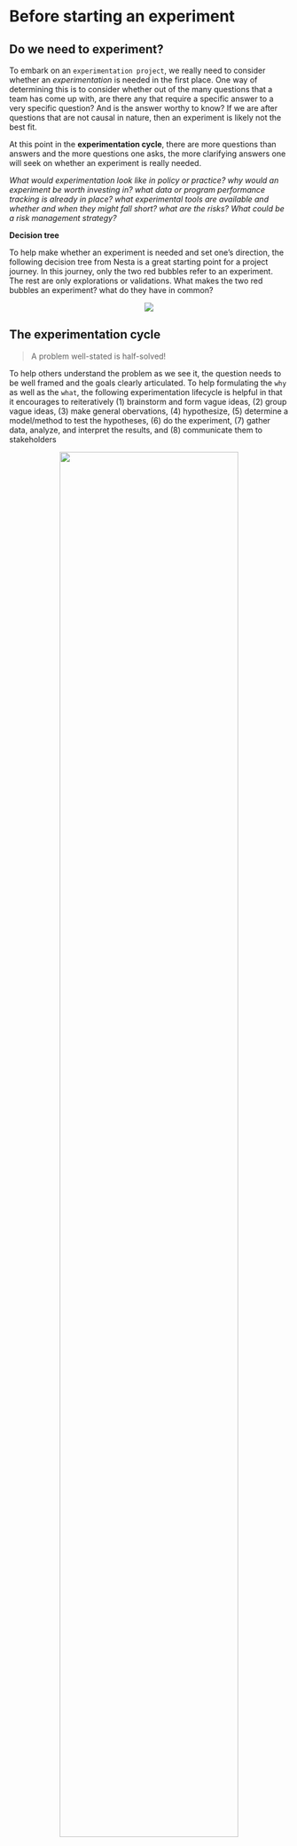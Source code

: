 # Before starting an experiment

## Do we need to experiment? 

To embark on an `experimentation project`, we really need to consider whether an _experimentation_ is needed in the first place. One way of determining this is to consider whether out of the many questions that a team has come up with, are there any that require a specific answer to a very specific question? And is the answer worthy to know? If we are after questions that are not causal in nature, then an experiment is likely not the best fit.

At this point in the **experimentation cycle**, there are more questions than answers and the more questions one asks, the more clarifying answers one will seek on whether an experiment is really needed. 

_What would experimentation look like in policy or practice? why would an experiment be worth investing in? what data or program performance tracking is already in place? what experimental tools are available and whether and when they might fall short? what are the risks? What could be a risk management strategy?_

**Decision tree** 

To help make whether an experiment is needed and set one's direction, the following decision tree from Nesta is a great starting point for a project journey. In this journey, only the two red bubbles refer to an experiment. The rest are only explorations or validations. 
What makes the two red bubbles an experiment? what do they have in common? 

<center>
![](fig/decision_tree.jpeg)
</center>


## The experimentation cycle

> A problem well-stated is half-solved!

To help others understand the problem as we see it, the question needs to be well framed and the goals clearly articulated. To help formulating the `why` as well as the `what`, the following experimentation lifecycle is helpful in that it encourages to reiteratively (1) brainstorm and form vague ideas, (2) group vague ideas, (3) make general obervations, (4) hypothesize, (5) determine a model/method to test the hypotheses, (6) do the experiment, (7) gather data, analyze, and interpret the results, and (8) communicate them to stakeholders


<center>
![](fig/experiment_lifecycle.png){width=80%}
</center>

This lifecycle presumes that we can:

- sketch out what information we need to collect (or already have) to get from a vague idea to the hypothesis stage for a planned project
- get invested in the problem before the solution nor in a particular result (any biases will work against us here)
- not get stuck in a fishing expedition (i.e. grouping ideas forever)
- understand the problem well enough to crisply articulate the goals, questions, and hypotheses before building metrics.
- select metrics that will help answer the questions. This can include system parameters, workload parameters, behaviours, etc. `“If all you have is a hammer, everything looks like a nail.” - Bernard Baruch`
- identify parameters that affect behaviour or observations and decide which parameters or interactions to study, or vary.

## What can go wrong?

> Don’t land your plane in forests, and don’t do experimental designs before you have considered its drawbacks

Every positive side comes with a negative one, and so no design is really perfect. This is not to discourage us. In a way, George Box's (British statistician) quote that "All models are wrong, but some are useful" applies to experimental designs as well. One single experimental desgin cannot be comprehensive and all-encompassing. Additionally, we cannot control for the many factors and behaviours that may affect a situation. 

Therefore, since all models are wrong, researchers should check the scope of applicability and limitations of their method/model. We should choose the designs that best answer a research question, and not try to tailor the research question to the method at hand. 

For instance, we may decide to base our tests on a set of observations derived from survey findings and not be aware that survey data can badly fail in two aspects: 
(1) people act differently when they realize they are under study. If asked about questions on sensitive topics (e.g., homosexuality, immigration, abortion, or Donald Trump), people understand there is a “standard” answer and so, they may hide their true feelings and give socially acceptable answers.
(2) having a representative sample is difficult and expensive. In social sciences, one of the basis of experiments is recognizing regional diversity (e.g. British Columbia is different from Ontario and Ontario is different from Quebec). This can affect the interpretation of our findings and their generalizability.

<center>
![](fig/positivity.jpg){width=80%}
</center>


Additionally, statistical models that are used to analyse collected data also work under assumptions. For example, a simple linear regression model requires four assumptions:

```
- E(y) = Xβ
- Independence
- Equal variance (σ²)
- Normality
```

Without checking these assumptions, we are using the wrong models and generating misguided insights or misinformation. 
Another instance is not considering degrees of freedom, i.e.  measuring how much information we can get from the data: the more variables are included, the less information is left out but our data analysis models can run out of steam if there are too many variables (problem of big data).

To summarise, experiments can be 'dangerous' if we fall into the following pitfalls (not an exhastive list):

- Devise wrong metrics (i.e. metrics that don't answer the question at hand)
- Have no clear scope (i.e. what are the boundaries for the 'system under test')
- Omit assumptions and limitations of study
- Use unrepresentative metrics, have no comparison groups, or have cross-contamination
- Not recognize the experimental limitations
- Overlook significant parameters that affect the behaviour of a system
- Report average and not variability (fall for tricks of statistics or have no statistics!)
- Have no interpretation of what results mean or overgeneralizing conclusions
- Ingore errors and outliers
- Not consider the ethical issues and scenarios or have informed consent from participants


## It is not all bad

Experimentation is not all bad news. Many breakthroughs and transformations on many fronts from medicine and technology to social changes for good have come about by a willingness to experiment. 

<center>
![](fig/cellphone_evolution.png){width=80%}
</center>

There are definitely many pros to experimentation. For instance, experiments result in a higher degree of internal validity. Through random assignment of a treatment condition, experimental designs allow us to examine the effect of one variable while keeping other conditions constant. Note that randomization is the key here because it ensures that the treatment and control groups are comparable. Any differences between the two groups can be attributed to the treatment. This is great to know and invest on as a business.

Pro 2 It’s Good Even Without Prior Knowledge
As stated, the observational study depends on theories to guide variable selection and falls short if there is no theory to start. Emerging research areas run into this problem frequently.
Since it directly controls how data is generated, the experimental approach can survive and thrive with no previous knowledge.
With no prior knowledge, electoral researchers carry out a field experiment to examine how different ways of contacting voters would affect the voting turnout.
Pro3 Experiments Clarify Mixed Results
Due to different measurements and data sources, observational studies often generate mixed results.
How can we clarify the mixed results?
Run an experiment!
Again in electoral politics, researchers run an experiment to detect how campaign spending affects the voters for the incumbent and the voters for the challengers differently.


## Communication of intent to experiment

Given that we are considering the option to experiment, we need to have clear and open communications and collaborations with cross-functional teams. 

The aim is to get feedback from as many diverse people as possible. These conversations can not only help us decide which ideas to take forward, but also reiterate clear questions based on feedbacks, and eventually implement in an experimentation proposal. 

These conversations presumes that there is already an executive level buy-in in place and that stakeholders are invested in the experimentation process. This also assumes that a clear and thoughtful design and implementation plan exists before starting to communicate such that it can be communicated wholly and incrementally with the executives. This is not a tautology and hopefully drive the point that iteration, re-iteration, agility, and an open attitude are key qualities in the initial process.

Executive buy-in usually requires a thorough risk assessment and contingency plans more so in the public service space than in academic environments. Therefore, it is important that the executive is aware of the experimentation cycle which can also be thought of as the problem-solving process and endorses the method, approach, tests, and tools that generate evidence. Some, in fact, argue that experimentation is the creation of something new in the face of uncertainty and risk.

> It is noteworthy that the word “experimental” has come to mean “innovative” or “radical” rather than simply “untested”. Genuine experimentation is about committing to rigorous assessments and evaluation  of evidence, not just freewheeling “trying stuff out” or doing things differently and expecting to  succeed.

Therefore, even though a methodology is key to answering a specific question, the starting point is having a problem you are trying to resolve, preferrably with the social good in mind. The purpose of experimenting is to test key questions and assumptions using quick, low risk experiments. 

From the thousands of experiments conducted by Thomas Edison to create the first lightbulb, or the long-running field experiments by Gregor Mendel to examine genetic variability that today underpins modern agriculture concepts, through to trials in medicine,  carefully testing ideas in practice is a cornerstone of scientific and technological discovery.


## Experiments in the public sphere

Today, experiments are critical to sectors where innovation and optimisation are routine, such as web development, digital transformation, electrical vehicles, etc. This has caught on in business such that the largest financial institutions, retailers and restaurants are also running randomized experiments, along with companies like Google, Facebook, and Amazon running tens of thousands of experiments a year. A/B testing is now the standard means through which Silicon Valley improves its online products. However, in government experimentation remains relatively rare and a new field. 

A small but growing movement of policy experimenters are bringing fresh ideas on how to solve public problems. From crafting better services, to making the back-office of government more efficient, new methods and tools need to be used to develop and test policy. In fact, government must rigorously and systematically put policy to the test – or risk stagnation.

```
In the context of government agencies, experiments aim to evaluate a program, policy, 
or service and test an idea or innovation by investigating what difference it has 
made or will make for the people it is aiming to help. 

```

Like laboratory experiments, public sphere experiments also need a control group to test an innovation against “business-as-usual”. This doesn’t have to be a large trial like testing a drug and can be fast and flexible. In fact, the best experiments start small and as a prototype before they are extended. 

For example, the World Bank advocates for “nimble randomized control trials”. They funded nimble evaluations on how best to improve the take up of health insurance in Azerbaijan, expand the use of contraceptives in Burundi, and support teachers to deliver tailored education to children affected by war and displacement in Lebanon.


##  Summary: deciding to experiment
- Do you need to experiment? Why or why not?
- Find a behaviour, program, policy, or service to test 
- Try out of the box thinking to brainstorm
- Think small and short term
- Keep it simple
- Start with a proof-of-concept question and hypothesis
- Have control and treatment groups 
- Measure everything that matters
- Look for natural experiments
